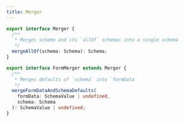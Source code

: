 ```yaml
---
title: Merger
---
```


```typescript
export interface Merger {
  /**
   * Merges schema and its `allOf` schemas into a single schema
   */
  mergeAllOf(schema: Schema): Schema;
}

export interface FormMerger extends Merger {
  /**
   * Merges defaults of `schema` into `formData`
   */
  mergeFormDataAndSchemaDefaults(
    formData: SchemaValue | undefined,
    schema: Schema
  ): SchemaValue | undefined;
}
```